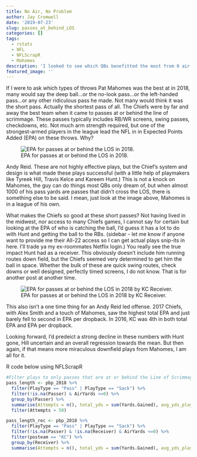 ```yaml
---
title: No Air, No Problem
author: Jay Cromwell
date: '2019-07-23'
slug: passes_at_behind_LOS
categories: []
tags:
  - rstats
  - NFL
  - NFLScrapR
  - Mahomes
description: 'I looked to see which QBs benefitted the most from 0 air yard throws'
featured_image: ''
---
```



If I were to ask which types of throws Pat Mahomes was the best at in 2018, many would say the deep ball...or the no-look pass...or the left-handed pass...or any other ridiculous pass he made. Not many would think it was the short pass. Actually the shortest pass of all. The Chiefs were by far and away the best team when it came to passes at or behind the line of scrimmage. These passes typically includes RB/WR screens, swing passes, checkdowns, etc. Not much arm strength required, but one of the strongest-armed players in the league lead the NFL in in Expected Points Added (EPA) on these throws. Why?

![EPA for passes at or behind the LOS in 2018.](~/Desktop/R_Projects/Passes_at_behind_LOS_2018.png)


Andy Reid. These are not highly effective plays, but the Chief's system and design is what made these plays successful (with a little help of playmakers like Tyreek Hill, Travis Kelce and Kareem Hunt.) This is not a knock on Mahomes, the guy can do things most QBs only dream of, but when almost 1000 of his pass yards are passes that didn't cross the LOS, there is something else to be said. I mean, just look at the image above, Mahomes is in a league of his own. 



What makes the Chiefs so good at these short passes? Not having lived in the midwest, nor access to many Chiefs games, I cannot say for certain but looking at the EPA of who is catching the ball, I'd guess it has a lot to do with Hunt and getting the ball to the RBs. (sidebar - let me know if anyone want to provide me their All-22 access so I can get actual plays snip-its in here. I'll trade ya my ex-roommates Netflix login.) You really see the true impact Hunt had as a receiver. This obviously doesn't include him running routes down field, but the Chiefs seemed very determined to get him the ball in space. Whether the bulk of these are quick swing routes, check downs or well designed, perfectly timed screens, I do not know. That is for another post at another time.


![EPA for passes at or behind the LOS in 2018  by KC Receiver.](~/Desktop/R_Projects/passes_at_behind_LOS_KC_Rec.png)

This also isn't a one time thing for an Andy Reid led offense. 2017 Chiefs, with Alex Smith and a touch of Mahomes, saw the highest total EPA and just barely fell to second in EPA per dropback. In 2016, KC was 4th in both total EPA and EPA per dropback. 

Looking forward, I'd predeict a strong decline in these numbers with Hunt gone, Hill uncertain and an overall regression towards the mean. But then again, if that means more miraculous downfield plays from Mahomes, I am all for it.


R code below using NFLScrapR
```r
#Filter plays to only passes that are at or behind the Line of Scrimmage
pass_length <- pbp_2018 %>%
  filter(PlayType == "Pass" | PlayType == "Sack") %>%
  filter(!is.na(Passer) & AirYards <=0) %>%
  group_by(Passer) %>%
  summarise(Attempts = n(), total_yds = sum(Yards.Gained), avg_yds_play = mean(Yards.Gained), Total_EPA = sum(EPA, na.rm = TRUE), EPA_per_Att = mean(EPA, na.rm = TRUE)) %>%
  filter(Attempts > 50) 

pass_length_rec <- pbp_2018 %>%
  filter(PlayType == "Pass" | PlayType == "Sack") %>%
  filter(!is.na(Passer) & !is.na(Receiver) & AirYards <=0) %>%
  filter(posteam == "KC") %>%
  group_by(Receiver) %>%
  summarise(Attempts = n(), total_yds = sum(Yards.Gained), avg_yds_play = mean(Yards.Gained), Total_EPA = sum(EPA, na.rm = TRUE), EPA_per_Att = mean(EPA, na.rm = TRUE))


```


